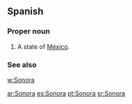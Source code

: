 ==Spanish==

===Proper noun===
{{es-proper noun}}

# A state of [[México]].

===See also===
[[w:Sonora]]

[[ar:Sonora]]
[[es:Sonora]]
[[pt:Sonora]]
[[sr:Sonora]]